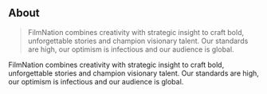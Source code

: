 ## About

> FilmNation combines creativity with strategic insight to craft bold, unforgettable stories and champion visionary talent. Our standards are high, our optimism is infectious and our audience is global.

FilmNation combines creativity with strategic insight to craft bold, unforgettable stories and champion visionary talent. Our standards are high, our optimism is infectious and our audience is global.

